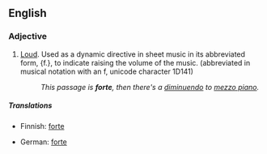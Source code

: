 ==English==

===Adjective===
{{en-adj|fortissimo|fortississimo}}

# {{music}} [[loud|Loud]]. Used as a dynamic directive in sheet music in its abbreviated form, {f.}, to indicate raising the volume of the music.  (abbreviated in musical notation with an f, unicode character 1D141)
#: ''This passage is '''forte''', then there's a [[diminuendo]] to [[mezzo piano]].''

=====Translations=====
{{trans-top|music: loud}}
*Finnish: [[forte#Finnish|forte]]
{{trans-mid}}
*German: [[forte#German|forte]]
{{trans-bottom}}